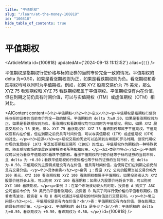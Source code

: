 ```yaml
---
title: "平值期权"
slug: "/learn/at-the-money-100818"
id: "100818"
hide_table_of_contents: true
---
```



# 平值期权

<ArticleMeta id={100818} updatedAt={'2024-09-13 11:12:52'} alias={`[]`} />
<div className='border-solid border-b border-t-0 my-4 border-[var(--ifm-color-gray-300)]' />

平值期权是指期权行使价格与标的证券的当前市价完全一致的情况。平值期权的 delta 为±0.50，如果是看涨期权则为正，如果是看跌期权则为负。看涨期权和看跌期权均可以同时为平值期权。例如，如果 XYZ 股票交易价为 75 美元，那么 XYZ 75 看涨期权和 XYZ 75 看跌期权都属于平值期权。平值期权没有内在价值，但在到期之前仍具有时间价值，可以与实值期权（ITM）或虚值期权（OTM）相对比。

<AIContent content={`<h2>平值期权</h2><h3>定义</h3><p>平值期权是指期权行使价格与标的证券的当前市价完全一致的情况。平值期权的 delta 为±0.50，如果是看涨期权则为正，如果是看跌期权则为负。看涨期权和看跌期权均可以同时为平值期权。例如，如果 XYZ 股票交易价为 75 美元，那么 XYZ 75 看涨期权和 XYZ 75 看跌期权都属于平值期权。平值期权没有内在价值，但在到期之前仍具有时间价值，可以与实值期权（ITM）或虚值期权（OTM）相对比。</p><h3>起源</h3><p>期权交易的历史可以追溯到古希腊和罗马时期，但现代期权市场的发展始于 1973 年芝加哥期权交易所（CBOE）的成立。平值期权作为期权的一种特殊状态，随着期权市场的发展逐渐被投资者所熟知和应用。</p><h3>类别与特点</h3><p>平值期权可以分为看涨平值期权和看跌平值期权。看涨平值期权的行使价格等于标的证券的当前市价，且 delta 为 +0.50；看跌平值期权的行使价格也等于标的证券的当前市价，但 delta 为-0.50。平值期权的主要特点是没有内在价值，但具有时间价值，这使得它们在到期之前仍然具有交易价值。</p><h3>具体案例</h3><p>案例 1：假设 XYZ 公司的股票当前交易价格为 100 美元，XYZ 100 看涨期权和 XYZ 100 看跌期权都属于平值期权。如果投资者认为 XYZ 股票价格将会上涨，可以购买 XYZ 100 看涨期权；如果认为股票价格将会下跌，可以购买 XYZ 100 看跌期权。</p><p>案例 2：在某个市场波动较大的时期，投资者 A 购买了 ABC 公司当前市价为 50 美元的平值看涨期权，投资者 B 购买了同样行使价格的平值看跌期权。随着市场波动，投资者 A 和 B 都可以通过平值期权的时间价值进行交易获利。</p><h3>常见问题</h3><p>1. 平值期权是否有内在价值？<br/>答：平值期权没有内在价值，但在到期之前具有时间价值。</p><p>2. 平值期权的 delta 是多少？<br/>答：平值期权的 delta 为±0.50，看涨期权为 +0.50，看跌期权为-0.50。</p>`} id={100818} />
